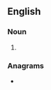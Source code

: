 ==English==

===Noun===
{{head|en|noun form}}

# {{plural of|indeterminant|lang=en}}

===Anagrams===
* {{anagrams|en|a=adeeiimnnnrstt|disentrainment}}
